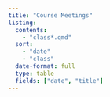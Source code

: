 ```yaml
---
title: "Course Meetings"
listing:
  contents:
    - "class*.qmd"
  sort: 
    - "date"
    - "class"
  date-format: full
  type: table
  fields: ["date", "title"]
---
```

